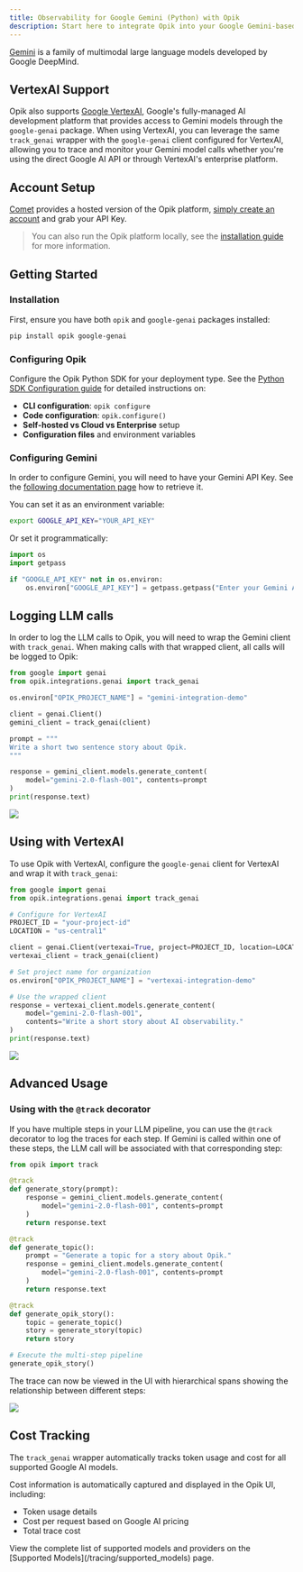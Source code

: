 ```yaml
---
title: Observability for Google Gemini (Python) with Opik
description: Start here to integrate Opik into your Google Gemini-based genai application for end-to-end LLM observability, unit testing, and optimization.
---
```


[Gemini](https://aistudio.google.com/welcome) is a family of multimodal large language models developed by Google DeepMind.

## VertexAI Support

Opik also supports [Google VertexAI](https://cloud.google.com/vertex-ai?hl=en), Google's fully-managed AI development platform that provides access to Gemini models through the `google-genai` package. When using VertexAI, you can leverage the same `track_genai` wrapper with the `google-genai` client configured for VertexAI, allowing you to trace and monitor your Gemini model calls whether you're using the direct Google AI API or through VertexAI's enterprise platform.

## Account Setup

[Comet](https://www.comet.com/site?from=llm&utm_source=opik&utm_medium=colab&utm_content=gemini&utm_campaign=opik) provides a hosted version of the Opik platform, [simply create an account](https://www.comet.com/signup?from=llm&utm_source=opik&utm_medium=colab&utm_content=gemini&utm_campaign=opik) and grab your API Key.

> You can also run the Opik platform locally, see the [installation guide](https://www.comet.com/docs/opik/self-host/overview/?from=llm&utm_source=opik&utm_medium=colab&utm_content=gemini&utm_campaign=opik) for more information.

## Getting Started

### Installation

First, ensure you have both `opik` and `google-genai` packages installed:

```bash
pip install opik google-genai
```

### Configuring Opik

Configure the Opik Python SDK for your deployment type. See the [Python SDK Configuration guide](/tracing/sdk_configuration) for detailed instructions on:

- **CLI configuration**: `opik configure`
- **Code configuration**: `opik.configure()`
- **Self-hosted vs Cloud vs Enterprise** setup
- **Configuration files** and environment variables

### Configuring Gemini

In order to configure Gemini, you will need to have your Gemini API Key. See the [following documentation page](https://ai.google.dev/gemini-api/docs/api-key) how to retrieve it.

You can set it as an environment variable:

```bash
export GOOGLE_API_KEY="YOUR_API_KEY"
```

Or set it programmatically:

```python
import os
import getpass

if "GOOGLE_API_KEY" not in os.environ:
    os.environ["GOOGLE_API_KEY"] = getpass.getpass("Enter your Gemini API key: ")
```

## Logging LLM calls

In order to log the LLM calls to Opik, you will need to wrap the Gemini client with `track_genai`. When making calls with that wrapped client, all calls will be logged to Opik:

```python
from google import genai
from opik.integrations.genai import track_genai

os.environ["OPIK_PROJECT_NAME"] = "gemini-integration-demo"

client = genai.Client()
gemini_client = track_genai(client)

prompt = """
Write a short two sentence story about Opik.
"""

response = gemini_client.models.generate_content(
    model="gemini-2.0-flash-001", contents=prompt
)
print(response.text)
```

<Frame>
  <img src="/img/cookbook/gemini_trace_cookbook.png" />
</Frame>

## Using with VertexAI

To use Opik with VertexAI, configure the `google-genai` client for VertexAI and wrap it with `track_genai`:

```python
from google import genai
from opik.integrations.genai import track_genai

# Configure for VertexAI
PROJECT_ID = "your-project-id"
LOCATION = "us-central1"

client = genai.Client(vertexai=True, project=PROJECT_ID, location=LOCATION)
vertexai_client = track_genai(client)

# Set project name for organization
os.environ["OPIK_PROJECT_NAME"] = "vertexai-integration-demo"

# Use the wrapped client
response = vertexai_client.models.generate_content(
    model="gemini-2.0-flash-001",
    contents="Write a short story about AI observability."
)
print(response.text)
```

<Frame>
  <img src="/img/cookbook/vertexai_trace_cookbook.png" />
</Frame>

## Advanced Usage

### Using with the `@track` decorator

If you have multiple steps in your LLM pipeline, you can use the `@track` decorator to log the traces for each step. If Gemini is called within one of these steps, the LLM call will be associated with that corresponding step:

```python
from opik import track

@track
def generate_story(prompt):
    response = gemini_client.models.generate_content(
        model="gemini-2.0-flash-001", contents=prompt
    )
    return response.text

@track
def generate_topic():
    prompt = "Generate a topic for a story about Opik."
    response = gemini_client.models.generate_content(
        model="gemini-2.0-flash-001", contents=prompt
    )
    return response.text

@track
def generate_opik_story():
    topic = generate_topic()
    story = generate_story(topic)
    return story

# Execute the multi-step pipeline
generate_opik_story()
```

The trace can now be viewed in the UI with hierarchical spans showing the relationship between different steps:

<Frame>
  <img src="/img/cookbook/gemini_trace_decorator_cookbook.png" />
</Frame>

## Cost Tracking

The `track_genai` wrapper automatically tracks token usage and cost for all supported Google AI models.

Cost information is automatically captured and displayed in the Opik UI, including:

- Token usage details
- Cost per request based on Google AI pricing
- Total trace cost

<Tip>
  View the complete list of supported models and providers on the [Supported Models](/tracing/supported_models) page.
</Tip>
